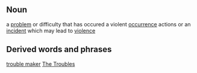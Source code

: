 ==Noun==
a [[problem]] or difficulty that has occured
a violent [[occurrence]]
actions or an [[incident]] which may lead to [[violence]]

==Derived words and phrases==
[[trouble maker]]
[[The Troubles]]